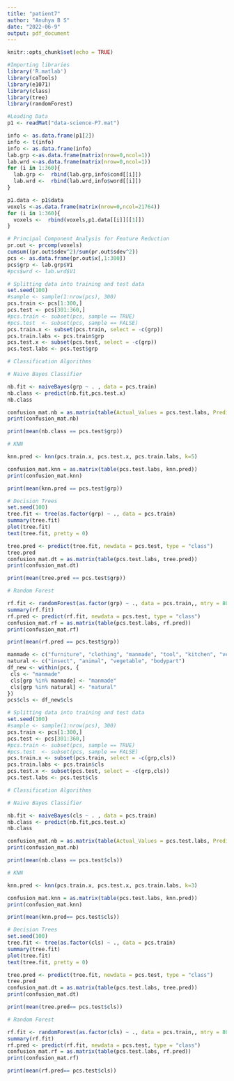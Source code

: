 ```yaml
---
title: "patient7"
author: "Anuhya B S"
date: "2022-06-9"
output: pdf_document
---
```


```r
knitr::opts_chunk$set(echo = TRUE)
```

```r
#Importing libraries
library('R.matlab')
library(caTools)
library(e1071)
library(class)
library(tree)
library(randomForest)
```

```r
#Loading Data
p1 <- readMat("data-science-P7.mat")

info <- as.data.frame(p1[2])
info <- t(info)
info <- as.data.frame(info)
lab.grp <-as.data.frame(matrix(nrow=0,ncol=1))
lab.wrd <-as.data.frame(matrix(nrow=0,ncol=1))
for (i in 1:360){
  lab.grp <-  rbind(lab.grp,info$cond[[i]])
  lab.wrd <-  rbind(lab.wrd,info$word[[i]])
}

p1.data <- p1$data
voxels <-as.data.frame(matrix(nrow=0,ncol=21764))
for (i in 1:360){
  voxels <-  rbind(voxels,p1.data[[i]][[1]])
}

```

```r
# Principal Component Analysis for Feature Reduction
pr.out <- prcomp(voxels)
cumsum((pr.out$sdev^2)/sum(pr.out$sdev^2))
pcs <- as.data.frame(pr.out$x[,1:300])
pcs$grp <- lab.grp$V1
#pcs$wrd <- lab.wrd$V1
```

```r
# Splitting data into training and test data
set.seed(100) 
#sample <- sample(1:nrow(pcs), 300)
pcs.train <- pcs[1:300,]
pcs.test <- pcs[301:360,]
#pcs.train <- subset(pcs, sample == TRUE)
#pcs.test  <- subset(pcs, sample == FALSE)
pcs.train.x <- subset(pcs.train, select = -c(grp))
pcs.train.labs <- pcs.train$grp
pcs.test.x <- subset(pcs.test, select = -c(grp))
pcs.test.labs <- pcs.test$grp
```

```r
# Classification Algorithms

# Naive Bayes Classifier

nb.fit <- naiveBayes(grp ~ . , data = pcs.train)
nb.class <- predict(nb.fit,pcs.test.x)
nb.class

confusion_mat.nb = as.matrix(table(Actual_Values = pcs.test.labs, Predicted_Values = nb.class)) 
print(confusion_mat.nb)

print(mean(nb.class == pcs.test$grp))
```
```r
# KNN

knn.pred <- knn(pcs.train.x, pcs.test.x, pcs.train.labs, k=5)

confusion_mat.knn = as.matrix(table(pcs.test.labs, knn.pred)) 
print(confusion_mat.knn)

print(mean(knn.pred == pcs.test$grp))
```

```r
# Decision Trees
set.seed(100)
tree.fit <- tree(as.factor(grp) ~ ., data = pcs.train)
summary(tree.fit)
plot(tree.fit)
text(tree.fit, pretty = 0)

tree.pred <- predict(tree.fit, newdata = pcs.test, type = "class")
tree.pred
confusion_mat.dt = as.matrix(table(pcs.test.labs, tree.pred)) 
print(confusion_mat.dt)

print(mean(tree.pred == pcs.test$grp))
```

```r
# Random Forest

rf.fit <- randomForest(as.factor(grp) ~ ., data = pcs.train,, mtry = 80, importance = TRUE)
summary(rf.fit)
rf.pred <- predict(rf.fit, newdata = pcs.test, type = "class")
confusion_mat.rf = as.matrix(table(pcs.test.labs, rf.pred)) 
print(confusion_mat.rf)

print(mean(rf.pred == pcs.test$grp))
```

```r
manmade <- c("furniture", "clothing", "manmade", "tool", "kitchen", "vehicle", "building", "buildpart")
natural <- c("insect", "animal", "vegetable", "bodypart")
df_new <- within(pcs, {
 cls <- "manmade"
 cls[grp %in% manmade] <- "manmade"
 cls[grp %in% natural] <- "natural"
})
pcs$cls <- df_new$cls
```

```r
# Splitting data into training and test data
set.seed(100) 
#sample <- sample(1:nrow(pcs), 300)
pcs.train <- pcs[1:300,]
pcs.test <- pcs[301:360,]
#pcs.train <- subset(pcs, sample == TRUE)
#pcs.test  <- subset(pcs, sample == FALSE)
pcs.train.x <- subset(pcs.train, select = -c(grp,cls))
pcs.train.labs <- pcs.train$cls
pcs.test.x <- subset(pcs.test, select = -c(grp,cls))
pcs.test.labs <- pcs.test$cls
```

```r
# Classification Algorithms

# Naive Bayes Classifier

nb.fit <- naiveBayes(cls ~ . , data = pcs.train)
nb.class <- predict(nb.fit,pcs.test.x)
nb.class

confusion_mat.nb = as.matrix(table(Actual_Values = pcs.test.labs, Predicted_Values = nb.class)) 
print(confusion_mat.nb)

print(mean(nb.class == pcs.test$cls))
```
```r
# KNN

knn.pred <- knn(pcs.train.x, pcs.test.x, pcs.train.labs, k=3)

confusion_mat.knn = as.matrix(table(pcs.test.labs, knn.pred)) 
print(confusion_mat.knn)

print(mean(knn.pred== pcs.test$cls))
```

```r
# Decision Trees
set.seed(100)
tree.fit <- tree(as.factor(cls) ~ ., data = pcs.train)
summary(tree.fit)
plot(tree.fit)
text(tree.fit, pretty = 0)

tree.pred <- predict(tree.fit, newdata = pcs.test, type = "class")
tree.pred
confusion_mat.dt = as.matrix(table(pcs.test.labs, tree.pred)) 
print(confusion_mat.dt)

print(mean(tree.pred== pcs.test$cls))
```

```r
# Random Forest

rf.fit <- randomForest(as.factor(cls) ~ ., data = pcs.train,, mtry = 80, importance = TRUE)
summary(rf.fit)
rf.pred <- predict(rf.fit, newdata = pcs.test, type = "class")
confusion_mat.rf = as.matrix(table(pcs.test.labs, rf.pred)) 
print(confusion_mat.rf)

print(mean(rf.pred== pcs.test$cls))
```
